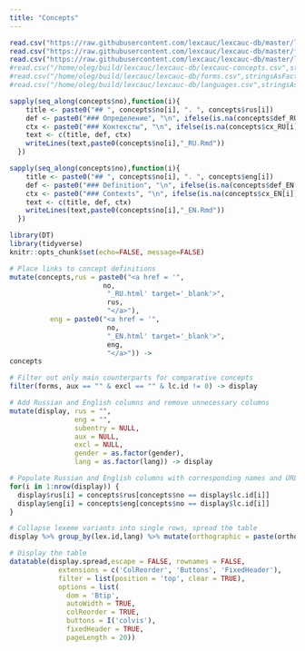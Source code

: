 ```yaml
---
title: "Concepts"
---
```


```r
read.csv("https://raw.githubusercontent.com/lexcauc/lexcauc-db/master/lexcauc-concepts.csv",stringsAsFactors = FALSE) -> concepts
read.csv("https://raw.githubusercontent.com/lexcauc/lexcauc-db/master/forms.csv",stringsAsFactors = FALSE) -> forms
read.csv("https://raw.githubusercontent.com/lexcauc/lexcauc-db/master/languages.csv",stringsAsFactors = FALSE) -> langs
#read.csv("/home/oleg/build/lexcauc/lexcauc-db/lexcauc-concepts.csv",stringsAsFactors = FALSE) -> concepts
#read.csv("/home/oleg/build/lexcauc/lexcauc-db/forms.csv",stringsAsFactors = FALSE) -> forms
#read.csv("/home/oleg/build/lexcauc/lexcauc-db/languages.csv",stringsAsFactors = FALSE) -> langs
```

```r
sapply(seq_along(concepts$no),function(i){
    title <- paste0("## ", concepts$no[i], ". ", concepts$rus[i])
    def <- paste0("### Определение", "\n", ifelse(is.na(concepts$def_RU[i]), "", concepts$def_RU[i]), "\n")
    ctx <- paste0("### Контексты", "\n", ifelse(is.na(concepts$cx_RU[i]), "", concepts$cx_RU[i]), "\n")
    text <- c(title, def, ctx)
    writeLines(text,paste0(concepts$no[i],"_RU.Rmd"))
  })

sapply(seq_along(concepts$no),function(i){
    title <- paste0("## ", concepts$no[i], ". ", concepts$eng[i])
    def <- paste0("### Definition", "\n", ifelse(is.na(concepts$def_EN[i]), "", concepts$def_EN[i]), "\n")
    ctx <- paste0("### Contexts", "\n", ifelse(is.na(concepts$cx_EN[i]), "", concepts$cx_EN[i]), "\n")
    text <- c(title, def, ctx)
    writeLines(text,paste0(concepts$no[i],"_EN.Rmd"))
  })
```

```r
library(DT)
library(tidyverse)
knitr::opts_chunk$set(echo=FALSE, message=FALSE)
```

```r

# Place links to concept definitions
mutate(concepts,rus = paste0("<a href = '",
                       no,
                        "_RU.html' target='_blank'>",
                        rus,
                        "</a>"),
          eng = paste0("<a href = '",
                        no,
                        "_EN.html' target='_blank'>",
                        eng,
                        "</a>")) ->
concepts

# Filter out only main counterparts for comparative concepts
filter(forms, aux == "" & excl == "" & lc.id != 0) -> display

# Add Russian and English columns and remove unnecessary columns
mutate(display, rus = "",
                eng = "",
                subentry = NULL,
                aux = NULL,
                excl = NULL,
                gender = as.factor(gender),
                lang = as.factor(lang)) -> display

# Populate Russian and English columns with corresponding names and URLs
for(i in 1:nrow(display)) {
  display$rus[i] = concepts$rus[concepts$no == display$lc.id[i]]
  display$eng[i] = concepts$eng[concepts$no == display$lc.id[i]]
}

# Collapse lexeme variants into single rows, spread the table
display %>% group_by(lex.id,lang) %>% mutate(orthographic = paste(orthographic, collapse=", ")) %>% slice(1) %>% ungroup() %>% transmute(id = lex.id, rus = rus, eng = eng, orthographic = orthographic, lang = lang) %>% spread(lang,orthographic) -> display.spread

# Display the table
datatable(display.spread,escape = FALSE, rownames = FALSE,
            extensions = c('ColReorder', 'Buttons', 'FixedHeader'),
            filter = list(position = 'top', clear = TRUE),
            options = list(
              dom = 'Btip', 
              autoWidth = TRUE, 
              colReorder = TRUE, 
              buttons = I('colvis'),
              fixedHeader = TRUE,
              pageLength = 20))
```